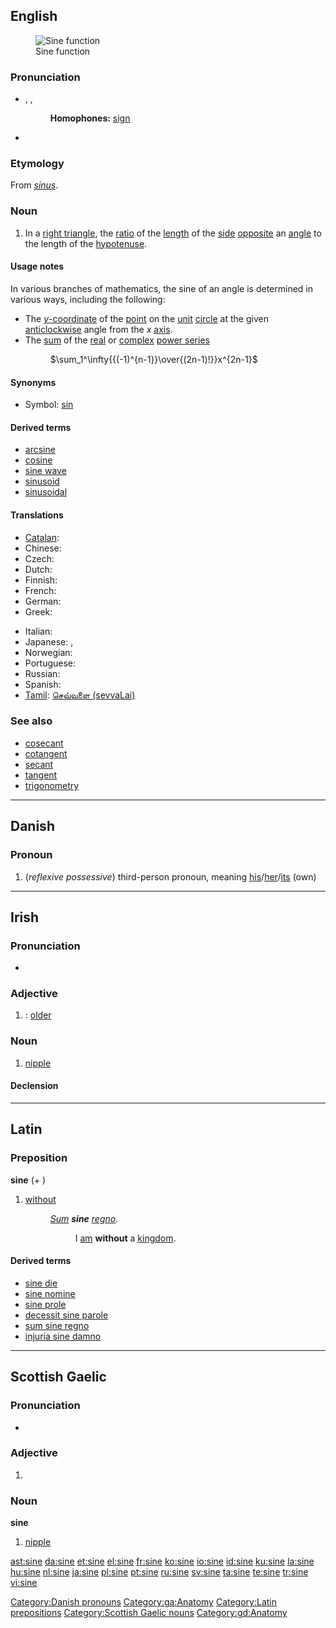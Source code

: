 {{also|Sine}}
==English==
{{wikipedia|Trigonometric function|Sine}}
[[Image:Sine.svg|thumb|Sine function]]

===Pronunciation===
* {{enPR|sīn}}, {{IPA|/saɪn/}}, {{SAMPA|/saIn/}}
*: '''Homophones:''' [[sign]]
* {{rhymes|aɪn}}

===Etymology===
From {{etyl|la}} ''[[sinus]]''.

===Noun===
{{en-noun}}

# {{context|trigonometry|mathematics}} In a [[right triangle]], the [[ratio]] of the [[length]] of the [[side]] [[opposite]] an [[angle]] to the length of the [[hypotenuse]].

====Usage notes====
In various branches of mathematics, the sine of an angle is determined in various ways, including the following:
* The [[y-coordinate|''y''-coordinate]] of the [[point]] on the [[unit]] [[circle]] at the given [[anticlockwise]] angle from the ''x'' [[axis]].
* The [[sum]] of the [[real]] or [[complex]] [[power series]]
*: <math>\sum_1^\infty{{(-1)^{n-1}}\over{(2n-1)!}}x^{2n-1}</math>

====Synonyms====
* Symbol: [[sin]]

====Derived terms====
* [[arcsine]]
* [[cosine]]
* [[sine wave]]
* [[sinusoid]]
* [[sinusoidal]]

====Translations====
{{trans-top|trigonometric function}}
* [[Catalan]]: {{t-|ca|sinus|m}}
* Chinese: {{t|cmn|正弦|tr=zhèngxián|sc=Hant|xs=Mandarin}}
* Czech: {{t-|cs|sinus|m}}
* Dutch: {{t-|nl|sinus|m}}
* Finnish: {{t-|fi|sini}}
* French: {{t+|fr|sinus|m}}
* German: {{t+|de|Sinus|m}}
* Greek: {{t|el|ημίτονο|n|sc=Grek}}
{{trans-mid}}
* Italian: {{t+|it|seno|m}}
* Japanese: {{t+|ja|サイン|tr=sain|sc=Jpan}}, {{t|ja|正弦|tr=seigen|sc=Jpan}}
* Norwegian: {{t-|no|sinus|m}}
* Portuguese: {{t+|pt|seno|m}}
* Russian: {{t|ru|синус|m|tr=sínus|sc=Cyrl}}
* Spanish: {{t+|es|seno|m}}
* [[Tamil]]: [[செவ்வளை (sevvaLai)]]
{{trans-bottom}}

===See also===
* [[cosecant]]
* [[cotangent]]
* [[secant]]
* [[tangent]]
* [[trigonometry]]

----

==Danish==

===Pronoun===
{{infl|da|pronoun|g=p|common {{s}}|sin|neuter {{s}}|sit}}

# (''reflexive possessive'') third-person {{s}} pronoun, meaning [[his#English|his]]/[[her#English|her]]/[[its#English|its]] (own)

[[Category:Danish pronouns]]

----

==Irish==

===Pronunciation===
* {{IPA|/ˈʃinʲə/|lang=ga}}

===Adjective===
{{infl|ga|adjective form}}

# {{comparative of|sean|lang=ga|nodot=yes}}: [[older]]

===Noun===
{{infl|ga|noun|g=f}}

# [[nipple]]

====Declension====
{{ga-noun-f4|si|ne|ní}}

[[Category:ga:Anatomy]]

----

==Latin==

===Preposition===
'''sine''' (+ {{ablative}})

# [[without]]
#: ''[[sum#Latin|Sum]] '''sine''' [[regnum|regno]].''
#:: I [[am]] '''without''' a [[kingdom]].

====Derived terms====
* [[sine die]]
* [[sine nomine]]
* [[sine prole]]
* [[decessit sine parole]]
* [[sum sine regno]]
* [[injuria sine damno]]

[[Category:Latin prepositions]]

----

==Scottish Gaelic==

===Pronunciation===
* {{IPA|/ˈʃinʲə/|lang=gd}}

===Adjective===
{{infl|gd|adjective form}}

# {{form of|Comparative and superlative forms|sean|lang=gd}}

===Noun===
'''sine''' {{f}}

# [[nipple]]

[[Category:Scottish Gaelic nouns]]
[[Category:gd:Anatomy]]

[[ast:sine]]
[[da:sine]]
[[et:sine]]
[[el:sine]]
[[fr:sine]]
[[ko:sine]]
[[io:sine]]
[[id:sine]]
[[ku:sine]]
[[la:sine]]
[[hu:sine]]
[[nl:sine]]
[[ja:sine]]
[[pl:sine]]
[[pt:sine]]
[[ru:sine]]
[[sv:sine]]
[[ta:sine]]
[[te:sine]]
[[tr:sine]]
[[vi:sine]]